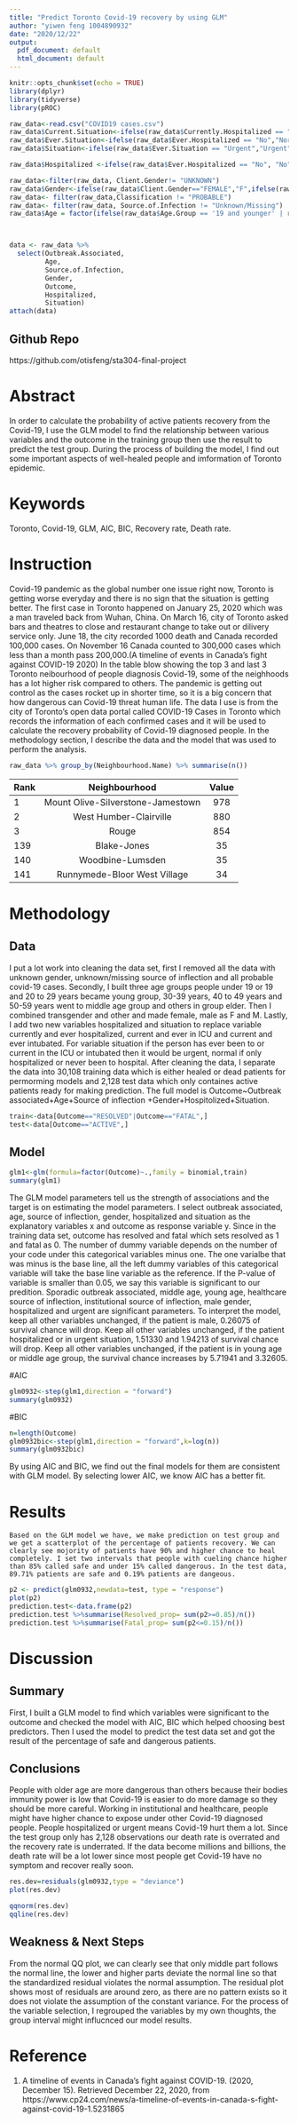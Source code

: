 ```yaml
---
title: "Predict Toronto Covid-19 recovery by using GLM"
author: "yiwen feng 1004890932"
date: "2020/12/22"
output:
  pdf_document: default
  html_document: default
---
```


```r
knitr::opts_chunk$set(echo = TRUE)
library(dplyr)
library(tidyverse)
library(pROC)
```

```r
raw_data<-read.csv("COVID19 cases.csv")
raw_data$Current.Situation<-ifelse(raw_data$Currently.Hospitalized == "No","Normal",ifelse(raw_data$Currently.in.ICU == "Yes" | raw_data$Currently.Intubated == "Yes", "Urgent","Normal"))
raw_data$Ever.Situation<-ifelse(raw_data$Ever.Hospitalized == "No","Normal",ifelse(raw_data$Ever.in.ICU == "Yes" | raw_data$Ever.Intubated == "Yes", "Urgent","Normal"))
raw_data$Situation<-ifelse(raw_data$Ever.Situation == "Urgent","Urgent",ifelse(raw_data$Current.Situation == "Urgent", "Urgent", "Normal"))

raw_data$Hospitalized <-ifelse(raw_data$Ever.Hospitalized == "No", "No", ifelse( raw_data$Ever.Hospitalized == "Yes","Yes", "No"))

raw_data<-filter(raw_data, Client.Gender!= "UNKNOWN")
raw_data$Gender<-ifelse(raw_data$Client.Gender=="FEMALE","F",ifelse(raw_data$Client.Gender=="MALE","M","Other"))
raw_data<- filter(raw_data,Classification != "PROBABLE")
raw_data<- filter(raw_data, Source.of.Infection != "Unknown/Missing")
raw_data$Age = factor(ifelse(raw_data$Age.Group == '19 and younger' | raw_data$Age.Group == '20 to 29 Years','Young',ifelse(raw_data$Age.Group == '30 to 39 Years'|raw_data$Age.Group == '40 to 49 Years'|raw_data$Age.Group == '50 to 59 Years','Middle age','Elder')))



data <- raw_data %>% 
  select(Outbreak.Associated,
         Age,
         Source.of.Infection,
         Gender,
         Outcome,
         Hospitalized,
         Situation)
attach(data)
```
## Github Repo
 https://github.com/otisfeng/sta304-final-project
     
# Abstract
In order to calculate the probability of active patients recovery from the Covid-19, I use the GLM model to find the relationship between various variables and the outcome in the training group then use the result to predict the test group. During the process of building the model, I find out some important aspects of well-healed people and imformation of Toronto epidemic.
        

# Keywords
Toronto, Covid-19, GLM, AIC, BIC, Recovery rate, Death rate.
    
    
# Instruction
Covid-19 pandemic as the global number one issue right now, Toronto is getting worse everyday and there is no sign that the situation is getting better. The first case in Toronto happened on January 25, 2020 which was a man traveled back from Wuhan, China. On March 16, city of Toronto asked bars and theatres to close and restaurant change to take out or dilivery service only. June 18, the city recorded 1000 death and Canada recorded 100,000 cases. On November 16 Canada counted to 300,000 cases which less than a month pass 200,000.(A timeline of events in Canada's fight against COVID-19 2020) In the table blow showing the top 3 and last 3 Toronto neibourhood of people diagnosis Covid-19, some of the neighhoods has a lot higher risk compared to others. The pandemic is getting out control as the cases rocket up in shorter time, so it is a big concern that how dangerous can Covid-19 threat human life. 
    The data I use is from the city of Toronto's open data portal called COVID-19 Cases in Toronto which records the information of each confirmed cases and it will be used to calculate the recovery probability of Covid-19 diagnosed people. In the methodology section, I describe the data and the model that was used to perform the analysis. 
    
    

```r
raw_data %>% group_by(Neighbourhood.Name) %>% summarise(n())
```

| Rank | Neighbourhood | Value | 
-----------|:-------------:|:-------------:|
1  | Mount Olive-Silverstone-Jamestown | 978 | 
2  | West Humber-Clairville | 880 | 
3  | Rouge | 854 | 
139  | Blake-Jones | 35 |
140  | Woodbine-Lumsden | 35 | 
141  | Runnymede-Bloor West Village | 34 | 

# Methodology
## Data
I put a lot work into cleaning the data set, first I removed all the data with unknown gender, unknown/missing source of inflection and all probable covid-19 cases. Secondly, I built three age groups people under 19 or 19 and 20 to 29 years became young group, 30-39 years, 40 to 49 years and 50-59 years went to middle age group and others in group elder. Then I combined transgender and other and made female, male as F and M.  Lastly, I add two new variables hospitalized and situation to replace variable currently and ever hospitalized, current and ever in ICU and current and ever intubated. For variable situation if the person has ever been to or current in the ICU or intubated then it would be urgent, normal if only hospitalized or never been to hospital.
    After cleaning the data, I separate the data into 30,108 training data which is either healed or dead patients for permorming models and 2,128 test data which only containes active patients ready for making prediction. The full model is Outcome~Outbreak associated+Age+Source of inflection +Gender+Hospitolized+Situation.
    
```r
train<-data[Outcome=="RESOLVED"|Outcome=="FATAL",]
test<-data[Outcome=="ACTIVE",]
```

## Model
```r
glm1<-glm(formula=factor(Outcome)~.,family = binomial,train)
summary(glm1)
```
The GLM model parameters tell us the strength of associations and the target is on estimating the model parameters. I select outbreak associated, age, source of inflection, gender, hospitalized and situation as the explanatory variables x and outcome as response variable y. Since in the training data set, outcome has resolved and fatal which sets resolved as 1 and fatal as 0. The number of dummy variable depends on the number of your code under this categorical variables minus one. The one varialbe that was minus is the base line, all the left dummy variables of this categorical variable will take the base line variable as the reference. If the P-value of variable is smaller than 0.05, we say this variable is significant to our predition. Sporadic outbreak associated, middle age, young age, healthcare source of inflection, institutional source of inflection, male gender, hospitalized and urgent are significant parameters. To interpret the model, keep all other variables unchanged, if the patient is male, 0.26075 of survival chance will drop. Keep all other variables unchanged, if the patient hospitalized or in urgent situation, 1.51330 and 1.94213 of survival chance will drop. Keep all other variables unchanged, if the patient is in young age or middle age group, the survival chance increases by 5.71941 and 3.32605.




#AIC
```r
glm0932<-step(glm1,direction = "forward")
summary(glm0932)
```

#BIC
```r
n=length(Outcome)
glm0932bic<-step(glm1,direction = "forward",k=log(n))
summary(glm0932bic)
```
By using AIC and BIC, we find out the final models for them are consistent with GLM model. By selecting lower AIC, we know AIC has a better fit.
    
        
# Results
    Based on the GLM model we have, we make prediction on test group and we get a scatterplot of the percentage of patients recovery. We can clearly see mojority of patients have 90% and higher chance to heal completely. I set two intervals that people with cueling chance higher than 85% called safe and under 15% called dangerous. In the test data, 89.71% patients are safe and 0.19% patients are dangeous.
```r
p2 <- predict(glm0932,newdata=test, type = "response")
plot(p2)
prediction.test<-data.frame(p2)
prediction.test %>%summarise(Resolved_prop= sum(p2>=0.85)/n())
prediction.test %>%summarise(Fatal_prop= sum(p2<=0.15)/n())
```
# Discussion
## Summary
First, I built a GLM model to find which variables were significant to the outcome and checked the model with AIC, BIC which helped choosing best predictors. Then I used the model to predict the test data set and got the result of the percentage of safe and dangerous patients.
        
## Conclusions
People with older age are more dangerous than others because their bodies immunity power is low that Covid-19 is easier to do more damage so they should be more careful. Working in institutional and healthcare, people might have higher chance to expose under other Covid-19 diagnosed people. People hospitalized or urgent means Covid-19 hurt them a lot. Since the test group only has 2,128 observations our death rate is overrated and the recovery rate is underrated. If the data become millions and billions, the death rate will be a lot lower since most people get Covid-19 have no symptom and recover really soon.
    
```r
res.dev=residuals(glm0932,type = "deviance")
plot(res.dev)

qqnorm(res.dev)
qqline(res.dev)
```


## Weakness & Next Steps
From the normal QQ plot, we can clearly see that only middle part follows the normal line, the lower and higher parts deviate the normal line so that the standardized residual violates the normal assumption. The residual plot shows most of residuals are around zero, as there are no pattern exists so it does not violate the assumption of the constant variance.
For the process of the variable selection, I regrouped the variables by my own thoughts, the group interval might influcnced  our model results.
    
    
# Reference
1. A timeline of events in Canada's fight against COVID-19. (2020, December 15). Retrieved December 22, 2020, from https://www.cp24.com/news/a-timeline-of-events-in-canada-s-fight-against-covid-19-1.5231865 



